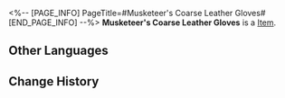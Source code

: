 <%-- [PAGE_INFO]
PageTitle=#Musketeer's Coarse Leather Gloves#
[END_PAGE_INFO] --%>
{{Item Infobox
|id          = 31022
|image       = Item Musketeer's Coarse Leather Gloves.png
|type        = 
|invCategory = Relics
|rarity      = 2
|effect      = 
|description = A pair of leather gloves with partially cracked surfaces. The part where one holds a gun is particularly worn out.
|source1     = [[Cavern of Corrosion: Corridor of Fading Echoes]]
}}
'''Musketeer's Coarse Leather Gloves''' is a [[Item]].

==Other Languages==
{{Other Languages
|en   = Musketeer's Coarse Leather Gloves
|zhs  = 快枪手的粗革手套
|zht  = 快槍手的粗革手套
|ja   = ガンマンの荒い革手袋
|ko   = 거너의 거친 가죽장갑
|es   = Guantes de piel basta de la pistolera
|fr   = Gants en cuir grossier de mousquetaire
|ru   = Перчатки стрелка из грубой кожи
|th   = Musketeer's Coarse Leather Gloves
|vi   = Găng Tay Da Thô Của Thiện Xạ
|de   = Grobe Lederhandschuhe der Musketierin
|id   = Musketeer's Coarse Leather Gloves
|pt   = Luvas de Couro Grossas da Mosqueteira
}}

==Change History==
{{Change History|2.0}}